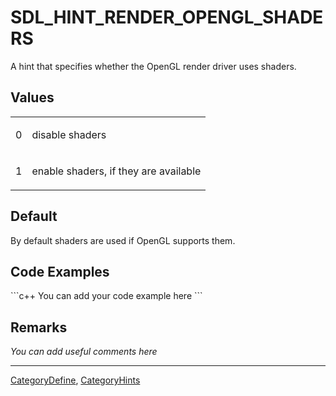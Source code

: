 <!-- pragma section-numbers off -->
<!-- pragma camelcase off -->

= SDL_HINT_RENDER_OPENGL_SHADERS =
A hint that specifies whether the OpenGL render driver uses shaders.


== Values ==
{|
|0
|disable shaders
|-
|1
|enable shaders, if they are available
|}

== Default ==
By default shaders are used if OpenGL supports them.

== Code Examples ==
```c++
You can add your code example here
```

== Remarks ==
''You can add useful comments here''

----
[[CategoryDefine]], [[CategoryHints]]
